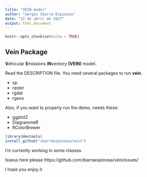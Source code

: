 ```yaml
---
title: "VEIN model"
author: "Sergio Ibarra-Espinosa"
date: "22 de abril de 2017"
output: html_document
---
```


```r
knitr::opts_chunk$set(echo = TRUE)
```

## Vein Package

**V**ehicular **E**missions **IN**ventory **(VEIN)** model.  

Read the DESCRIPTION file. You need several packages to run **vein**.

- sp
- raster
- rgdal
- rgeos

Also, if you want to properly run the demo, needs these:

- ggplot2
- DiagrammeR
- RColorBrewer


```r
library(devtools)
install_github("ibarraespinosa/vein")
```

I'm currently working in some classes.

Isseus here please https://github.com/ibarraespinosa/vein/issues/

I hope you enjoy it
